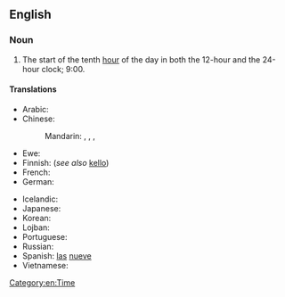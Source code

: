 ==English==

===Noun===
{{en-noun|-}}

# The start of the tenth [[hour]] of the day in both the 12-hour and the 24-hour clock; 9:00.

====Translations====
{{trans-top|the start of the tenth hour}}
* Arabic: {{t|ar|الساعة التاسعة|f|tr=al-sāʿa al-tāsiʿa|sc=Arab}}
* Chinese:
*: Mandarin: {{t|cmn|九點鐘|sc=Hani}}, {{t|cmn|九点钟|tr=jiǔ diǎn zhōng|sc=Hani}}, {{t|cmn|九點|sc=Hani}}, {{t|cmn|九点|tr=jiǔ diǎn|sc=Hani}}
* Ewe: {{t|ee|ga asieke|n}}
* Finnish: {{t+|fi|yhdeksän}} (''see also'' [[kello]])
* French: {{t|fr|neuf heures|f}}
* German: {{t|de|neun Uhr}}
{{trans-mid}}
* Icelandic: {{t|is|klukkan níu}}
* Japanese: {{t|ja|九時|tr=[[くじ]], ku-ji|sc=Jpan}}
* Korean: {{t|ko|아홉시|tr=ahop-si|sc=Kore}}
* Lojban: {{t|jbo|socac.}}
* Portuguese: {{t|pt|[[nove]] [[horas]]|f-p}}
* Russian: {{t|ru|девять часов|tr=dévjatʹ časóv|sc=Cyrl}}
* Spanish: [[las]] [[nueve]]
* Vietnamese: {{t|vi|chín giờ}}
{{trans-bottom}}

[[Category:en:Time]]